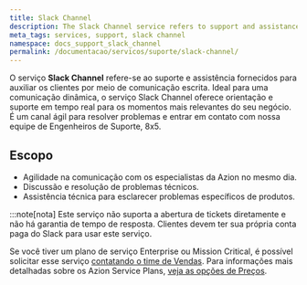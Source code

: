 ```yaml
---
title: Slack Channel
description: The Slack Channel service refers to support and assistance provided to assist customers through written communication.
meta_tags: services, support, slack channel
namespace: docs_support_slack_channel
permalink: /documentacao/servicos/suporte/slack-channel/
---
```


O serviço **Slack Channel** refere-se ao suporte e assistência fornecidos para auxiliar os clientes por meio de comunicação escrita. Ideal para uma comunicação dinâmica, o serviço Slack Channel oferece orientação e suporte em tempo real para os momentos mais relevantes do seu negócio. É um canal ágil para resolver problemas e entrar em contato com nossa equipe de Engenheiros de Suporte, 8x5.

## Escopo

- Agilidade na comunicação com os especialistas da Azion no mesmo dia.
- Discussão e resolução de problemas técnicos.
- Assistência técnica para esclarecer problemas específicos de produtos.

:::note[nota]
Este serviço não suporta a abertura de tickets diretamente e não há garantia de tempo de resposta. Clientes devem ter sua própria conta paga do Slack para usar este serviço.

Se você tiver um plano de serviço Enterprise ou Mission Critical, é possível solicitar esse serviço [contatando o time de Vendas](https://www.azion.com/en/contact-sales/). Para informações mais detalhadas sobre os Azion Service Plans, [veja as opções de Preços](https://www.azion.com/en/pricing).